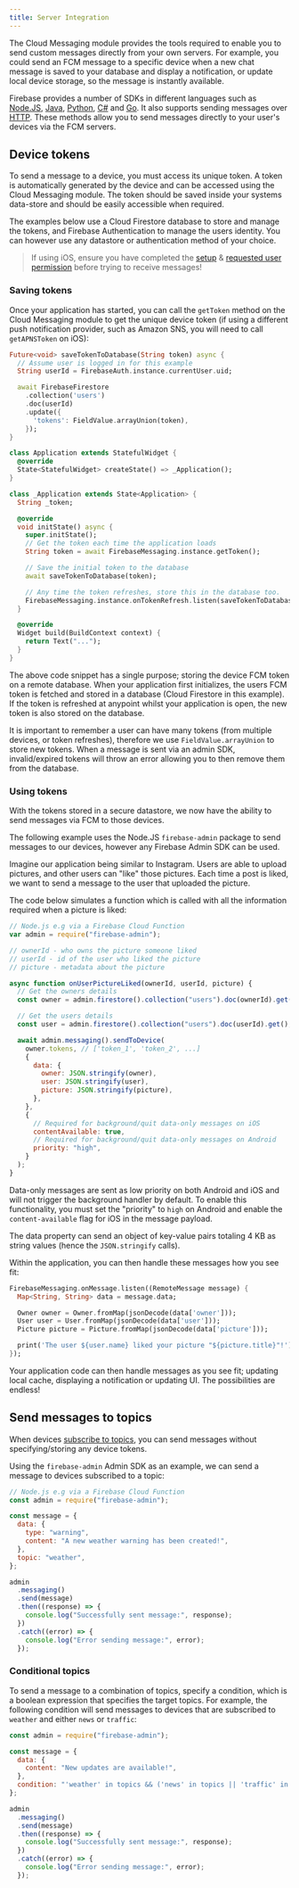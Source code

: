 ```yaml
---
title: Server Integration
---
```


The Cloud Messaging module provides the tools required to enable you to send custom messages directly from your own servers.
For example, you could send an FCM message to a specific device when a new chat message is saved to your database and display
a notification, or update local device storage, so the message is instantly available.

Firebase provides a number of SDKs in different languages such as [Node.JS](https://www.npmjs.com/package/firebase-admin),
[Java](https://firebase.google.com/docs/reference/admin/java/reference/com/google/firebase/messaging/package-summary),
[Python](https://firebase.google.com/docs/reference/admin/python/firebase_admin.messaging),
[C#](https://firebase.google.com/docs/reference/admin/dotnet/namespace/firebase-admin/messaging) and
[Go](https://godoc.org/firebase.google.com/go/messaging). It also supports sending messages over
[HTTP](https://firebase.google.com/docs/reference/fcm/rest/v1/projects.messages). These methods allow you to send messages
directly to your user's devices via the FCM servers.

## Device tokens

To send a message to a device, you must access its unique token.
A token is automatically generated by the device and can be accessed using the Cloud Messaging module.
The token should be saved inside your systems data-store and should be easily accessible when required.

The examples below use a Cloud Firestore database to store and manage the tokens, and Firebase Authentication to manage the users identity.
You can however use any datastore or authentication method of your choice.

> If using iOS, ensure you have completed the [setup](apple-integration.mdx) & [requested user permission](permissions.mdx) before trying to receive messages!

### Saving tokens

Once your application has started, you can call the `getToken` method on the Cloud Messaging module to get the unique
device token (if using a different push notification provider, such as Amazon SNS, you will need to call `getAPNSToken` on iOS):

```dart
Future<void> saveTokenToDatabase(String token) async {
  // Assume user is logged in for this example
  String userId = FirebaseAuth.instance.currentUser.uid;

  await FirebaseFirestore
    .collection('users')
    .doc(userId)
    .update({
      'tokens': FieldValue.arrayUnion(token),
    });
}

class Application extends StatefulWidget {
  @override
  State<StatefulWidget> createState() => _Application();
}

class _Application extends State<Application> {
  String _token;

  @override
  void initState() async {
    super.initState();
    // Get the token each time the application loads
    String token = await FirebaseMessaging.instance.getToken();

    // Save the initial token to the database
    await saveTokenToDatabase(token);

    // Any time the token refreshes, store this in the database too.
    FirebaseMessaging.instance.onTokenRefresh.listen(saveTokenToDatabase);
  }

  @override
  Widget build(BuildContext context) {
    return Text("...");
  }
}
```

The above code snippet has a single purpose; storing the device FCM token on a remote database. When your application first initializes, the
users FCM token is fetched and stored in a database (Cloud Firestore in this example). If the token is refreshed at anypoint whilst your application
is open, the new token is also stored on the database.

It is important to remember a user can have many tokens (from multiple devices, or token refreshes), therefore we use `FieldValue.arrayUnion` to store
new tokens. When a message is sent via an admin SDK, invalid/expired tokens will throw an error allowing you to then remove them from the database.

### Using tokens

With the tokens stored in a secure datastore, we now have the ability to send messages via FCM to those devices.

The following example uses the Node.JS `firebase-admin` package to send messages to our devices, however any Firebase Admin SDK can be used.

Imagine our application being similar to Instagram. Users are able to upload pictures, and other users can "like" those pictures.
Each time a post is liked, we want to send a message to the user that uploaded the picture.

The code below simulates a function which is called with all the information required when a picture is liked:

```js
// Node.js e.g via a Firebase Cloud Function
var admin = require("firebase-admin");

// ownerId - who owns the picture someone liked
// userId - id of the user who liked the picture
// picture - metadata about the picture

async function onUserPictureLiked(ownerId, userId, picture) {
  // Get the owners details
  const owner = admin.firestore().collection("users").doc(ownerId).get();

  // Get the users details
  const user = admin.firestore().collection("users").doc(userId).get();

  await admin.messaging().sendToDevice(
    owner.tokens, // ['token_1', 'token_2', ...]
    {
      data: {
        owner: JSON.stringify(owner),
        user: JSON.stringify(user),
        picture: JSON.stringify(picture),
      },
    },
    {
      // Required for background/quit data-only messages on iOS
      contentAvailable: true,
      // Required for background/quit data-only messages on Android
      priority: "high",
    }
  );
}
```

Data-only messages are sent as low priority on both Android and iOS and will not trigger the background handler by default. To enable this
functionality, you must set the "priority" to `high` on Android and enable the `content-available` flag for iOS in the message payload.

The data property can send an object of key-value pairs totaling 4 KB as string values (hence the `JSON.stringify` calls).

Within the application, you can then handle these messages how you see fit:

```dart
FirebaseMessaging.onMessage.listen((RemoteMessage message) {
  Map<String, String> data = message.data;

  Owner owner = Owner.fromMap(jsonDecode(data['owner']));
  User user = User.fromMap(jsonDecode(data['user']));
  Picture picture = Picture.fromMap(jsonDecode(data['picture']));

  print('The user ${user.name} liked your picture "${picture.title}"!');
});
```

Your application code can then handle messages as you see fit; updating local cache, displaying a notification or updating UI. The possibilities are endless!

## Send messages to topics

When devices [subscribe to topics](usage.mdx#subscribing-to-topics), you can send messages without specifying/storing any device tokens.

Using the `firebase-admin` Admin SDK as an example, we can send a message to devices subscribed to a topic:

```js
// Node.js e.g via a Firebase Cloud Function
const admin = require("firebase-admin");

const message = {
  data: {
    type: "warning",
    content: "A new weather warning has been created!",
  },
  topic: "weather",
};

admin
  .messaging()
  .send(message)
  .then((response) => {
    console.log("Successfully sent message:", response);
  })
  .catch((error) => {
    console.log("Error sending message:", error);
  });
```

### Conditional topics

To send a message to a combination of topics, specify a condition, which is a boolean expression that specifies the target topics.
For example, the following condition will send messages to devices that are subscribed to `weather` and either `news` or `traffic`:

```js
const admin = require("firebase-admin");

const message = {
  data: {
    content: "New updates are available!",
  },
  condition: "'weather' in topics && ('news' in topics || 'traffic' in topics)",
};

admin
  .messaging()
  .send(message)
  .then((response) => {
    console.log("Successfully sent message:", response);
  })
  .catch((error) => {
    console.log("Error sending message:", error);
  });
```

